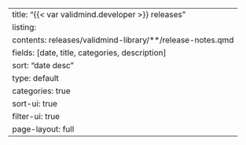---
title: "{{< var validmind.developer >}} releases"
listing:
  contents: releases/validmind-library/**/release-notes.qmd
  fields: [date, title, categories, description]
  sort: "date desc"
  type: default
  categories: true
  sort-ui: true
  filter-ui: true
page-layout: full
--- 